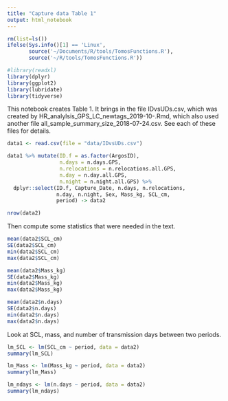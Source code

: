 ```yaml
---
title: "Capture data Table 1"
output: html_notebook
---
```



```r
rm(list=ls())
ifelse(Sys.info()[1] == 'Linux',
       source('~/Documents/R/tools/TomosFunctions.R'),
       source('~/R/tools/TomosFunctions.R'))

#library(readxl)
library(dplyr)
library(ggplot2)
library(lubridate)
library(tidyverse)
```

This notebook creates Table 1. It brings in the file IDvsUDs.csv, which was created by HR_analylsis_GPS_LC_newtags_2019-10-.Rmd, which also used another file all_sample_summary_size_2018-07-24.csv. See each of these files for details. 

```r

data1 <- read.csv(file = "data/IDvsUDs.csv")

data1 %>% mutate(ID.f = as.factor(ArgosID),
                 n.days = n.days.GPS,
                 n.relocations = n.relocations.all.GPS,
                 n.day = n.day.all.GPS,
                 n.night = n.night.all.GPS) %>%
  dplyr::select(ID.f, Capture_Date, n.days, n.relocations,
                n.day, n.night, Sex, Mass_kg, SCL_cm,
                period) -> data2

nrow(data2)
```

Then compute some statistics that were needed in the text.

```r
mean(data2$SCL_cm)
SE(data2$SCL_cm)
min(data2$SCL_cm)
max(data2$SCL_cm)

mean(data2$Mass_kg)
SE(data2$Mass_kg)
min(data2$Mass_kg)
max(data2$Mass_kg)

mean(data2$n.days)
SE(data2$n.days)
min(data2$n.days)
max(data2$n.days)
```

Look at SCL, mass, and number of transmission days between two periods.

```r
lm_SCL <- lm(SCL_cm ~ period, data = data2)
summary(lm_SCL)
```

```r
lm_Mass <- lm(Mass_kg ~ period, data = data2)
summary(lm_Mass)
```

```r
lm_ndays <- lm(n.days ~ period, data = data2)
summary(lm_ndays)
```


<!-- Split statistics into pre and post periods: -->
<!-- ```{r} -->
<!-- data2 %>% mutate(period.f = as.factor(period)) %>% -->
<!--   group_by(period.f) %>% summarise(mean.n.days = mean(n.days), -->
<!--                                    SE.n.days = SE(n.days), -->
<!--                                    mean.n.relocations = mean(n.relocations), -->
<!--                                    SE.n.relocations = SE(n.relocations), -->
<!--                                    #mean.n.relocations.all = mean(n.relocations.all), -->
<!--                                    #SE.n.relocations.all = SE(n.relocations.all), -->
<!--                                    mean.n.day = mean(n.day), -->
<!--                                    SE.n.day = SE(n.day), -->
<!--                                    #mean.n.day.all = mean(n.day.all), -->
<!--                                    #SE.n.day.all = SE(n.day.all), -->
<!--                                    mean.n.night = mean(n.night), -->
<!--                                    SE.n.night = SE(n.night), -->
<!--                                    #mean.n.night.all = mean(n.night.all), -->
<!--                                    #SE.n.night.all = SE(n.night.all), -->
<!--                                    mean.Mass = mean(Mass_kg), -->
<!--                                    SE.Mass = SE(Mass_kg), -->
<!--                                    mean.SCL = mean(SCL_cm), -->
<!--                                    SE.SCL = SE(SCL_cm)) -> data2.by.period -->
<!-- ``` -->


<!-- Then do comparisons between pre and post for SCL, Mass, and transmission days. -->

<!-- ```{r} -->
<!-- fit.SCL <- lm(SCL_cm ~ period, data = data2) -->
<!-- summary(fit.SCL) -->
<!-- ``` -->

<!-- ```{r} -->
<!-- fit.Mass <- lm(Mass_kg ~ period, data = data2) -->
<!-- summary(fit.Mass) -->
<!-- ``` -->

<!-- ```{r} -->
<!-- fit.days <- lm(n.days ~ period, data = data2) -->
<!-- summary(fit.days) -->
<!-- ``` -->



